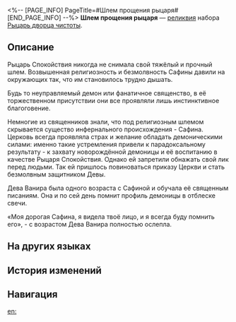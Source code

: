<%-- [PAGE_INFO]
PageTitle=#Шлем прощения рыцаря#
[END_PAGE_INFO] --%>
{{Реликвия Инфобокс
|id          = 61031
|Изображение = Предмет Шлем прощения рыцаря.png
|Набор       = Рыцарь дворца чистоты
|Предмет     = Голова
|Упоминания  = 
}}
{{Описание|Напоминает шлем богини прощения. Используется для того, чтобы защитить и скрыть лицо.}}
'''Шлем прощения рыцаря''' — [[реликвия]] набора [[Рыцарь дворца чистоты]].

==Описание==
Рыцарь Спокойствия никогда не снимала свой тяжёлый и прочный шлем. Возвышенная религиозность и безмолвность Сафины давили на окружающих так, что им становилось трудно дышать.

Будь то неуправляемый демон или фанатичное священство, в её торжественном присутствии они все проявляли лишь инстинктивное благоговение.

Немногие из священников знали, что под религиозным шлемом скрывается существо инфернального происхождения - Сафина. Церковь всегда проявляла страх и желание обладать демоническими силами: именно такие устремления привели к парадоксальному результату - к захвату новорождённой демоницы и её воспитанию в качестве Рыцаря Спокойствия. Однако ей запретили обнажать свой лик перед людьми. Так ей пришлось повиноваться приказу Церкви и стать безмолвным защитником Девы.

Дева Ванира была одного возраста с Сафиной и обучала её священным писаниям. Она и по сей день помнит профиль демоницы в отблеске свечи.

«Моя дорогая Сафина, я видела твоё лицо, и я всегда буду помнить его», - с возрастом Дева Ванира полностью ослепла.

==На других языках==
{{На других языках
|en   = Knight's Forgiving Casque
|zhs  = 圣骑的宽恕盔面
|zht  = 聖騎的寬恕盔面
|ja   = {{Rubi|聖騎士|せいきし}}の{{Rubi|赦|ゆる}}しのヘルム
|ko   = 팔라딘의 용서 가면
|es   = Yelmo compasivo de la paladina
|fr   = Casque de pardon du chevalier
|ru   = Шлем прощения рыцаря
|th   = Knight's Forgiving Casque
|vi   = Mũ Khoan Dung Thánh Kỵ Sĩ
|de   = Vergebungsvoller Helm der Ritterin
|id   = Knight's Forgiving Casque
|pt   = Elmo Indulgente da Cavaleira
}}

==История изменений==
{{История изменений|3.5}}

==Навигация==
{{Набор Реликвий Навбокс|Рыцарь дворца чистоты}}

[[en:]]